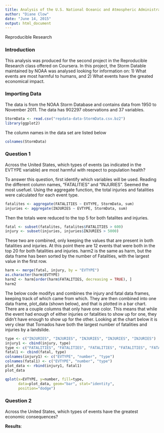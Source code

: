 ```yaml
---
title: Analysis of the U.S. National Oceanic and Atmospheric Administration's (NOAA) Storm Database
author: "Diane Clow"
date: "June 14, 2015"
output: html_document
---
```

Reproducible Research


### Introduction
This analysis was produced for the second project in the Reproducible Research class offered on Coursera.  In this project, the Storm Datable maintained by NOAA was analysed looking for information on: 1) What events are most harmful to humans, and 2) What events have the greated economical impact.

### Importing Data

The data is from the NOAA Storm Database and contains data from 1950 to November 2011.  The data has 902297 observations and 37 variables.

```r
StormData <- read.csv("repdata-data-StormData.csv.bz2")
library(ggplot2)
```

The column names in the data set are listed below

```r
colnames(StormData)
```

### Question 1

Across the United States, which types of events (as indicated in the EVTYPE variable) are most harmful with respect to population health?

To answer this question, first identify which variables will be used.  Reading the different column names, "FATALITIES" and "INJURIES".  Seemed the most usefuel.  Using the aggregate function, the total injuries and fatalities were calculated for each event type.

```r
fatalites <- aggregate(FATALITIES ~ EVTYPE, StormData, sum)
injuries <- aggregate(INJURIES ~ EVTYPE, StormData, sum)
```

Then the totals were reduced to the top 5 for both fatalites and injuries.

```r
fatal <- subset(fatalites, fatalites$FATALITIES > 600)
injury <- subset(injuries, injuries$INJURIES > 5000)
```

These two are combined, only keeping the values that are present in both fatalities and injuries.  At this point there are 12 events that were both in the top 20 for both fatalities and injuries.  harm2 is the same as harm, but the data frame has been sorted by the number of Fatalities, with the largest value in the first row.

```r
harm <- merge(fatal, injury, by = "EVTYPE")
as.character(harm$EVTYPE)
harm2 <- harm[order(harm$FATALITIES, decreasing = TRUE), ]
harm2
```

The below code modifys and combines the injury and fatal data frames, keeping track of which came from which.  They are then combined into one data frame, plot_data (shown below), and that is plotted in a bar chart.  There are a couple columns that only have one color.  This means that while the event had enough of either injuries or fatalities to show up for one, they didn't have enough to show up for the other.  Looking at the chart below it is very clear that Tornados have both the largest number of fatalities and injuries by a landslide.

```r
type <- c("INJURIES", "INJURIES", "INJURIES", "INJURIES", "INJURIES")
injury1 <- cbind(injury, type)
type <- c("FATALITIES", "FATALITIES", "FATALITIES", "FATALITIES", "FATALITIES")
fatal1 <- cbind(fatal, type)
colnames(injury1) <- c("EVTYPE", "number", "type")
colnames(fatal1) <- c("EVTYPE", "number", "type")
plot_data <- rbind(injury1, fatal1)
plot_data

qplot(x=EVTYPE, y=number, fill=type,
      data=plot_data, geom="bar", stat="identity",
      position="dodge")
```

### Question 2

Across the United States, which types of events have the greatest economic consequences?

<b>Results</b>:

